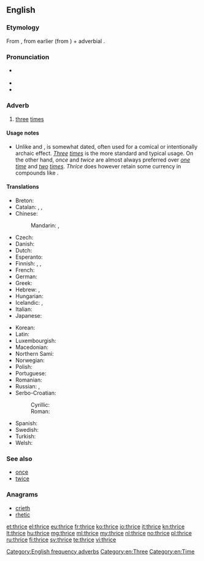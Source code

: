 ==English==

===Etymology===
From {{etyl|enm}} {{term|thries|lang=enm}}, from earlier {{term|thrie|lang=enm}} (from {{etyl|ang}} {{term|þriga|þrīga|lang=ang}}) + adverbial {{term|-s}}.

===Pronunciation===
* {{IPA|/θraɪs/}} {{X-SAMPA|/TraIs/}}
* {{audio|en-us-thrice.ogg|Audio (US)}}
* {{rhymes|aɪs}}

===Adverb===
{{en-adv|-}}

# {{dated|or|humorous}} [[three]] [[time]]s

====Usage notes====
* Unlike {{term|once}} and {{term|twice}}, {{term||thrice}} is somewhat dated, often used for a comical or intentionally archaic effect. ''[[three|Three]] [[times]]'' is the more standard and typical usage. On the other hand, ''once'' and ''twice'' are almost always preferred over ''[[one]] [[time]]'' and ''[[two]] [[times]]''. ''Thrice'' does however retain some currency in compounds like {{term|thrice-monthly}}.

====Translations====
{{trans-top-also|three times|three|time|alt2=times}}
* Breton: {{t-SOP|br|[[teir#Breton|teir]] [[gwech#Breton|gwech]]}}
* Catalan: {{t-SOP|ca|[[tres#Catalan|tres]] [[vegada#Catalan|vegades]]}}, {{t-SOP|ca|[[tres#Catalan|tres]] [[volta#Catalan|voltes]]}}, {{t-SOP|ca|[[tres#Catalan|tres]] [[cop#Catalan|cops]]}}
* Chinese:
*: Mandarin: {{t-SOP|cmn|[[三]][[次]]|tr=sān cì}}, {{t-SOP|cmn|[[三]][[倍]]|tr=sān bèi}}
* Czech: {{t-|cs|třikrát}}
* Danish: {{t-SOP|da|[[tre#Danish|tre]] [[gang#Danish|gange]]}}
* Dutch: {{t+|nl|driemaal}}
* Esperanto: {{t-|eo|trifoje}}
* Finnish: {{qualifier|old-fashioned}} {{t-|fi|kolmasti}}, {{t+|fi|kolmesti}}, {{t-SOP|fi|[[kolme#Finnish|kolme]] [[kerta#Finnish|kertaa]]}}
* French: {{t-SOP|fr|[[trois#French|trois]] [[fois#French|fois]]}}
* German: {{t+|de|dreimal}}
* Greek: {{t+|el|τρις}}
* Hebrew: {{t-SOP|he|[[פי#Hebrew|פִּי]] [[שלוש#Hebrew|שָׁלוֹשׁ]]|tr=pí shalósh}}, {{t-SOP|he|[[שלוש#Hebrew|שָׁלוֹשׁ]] [[פעם#Hebrew|פְּעָמִים]]|tr=shalósh p'amím}}
* Hungarian: {{t+|hu|háromszor}}
* Icelandic: {{t+|is|þrisvar}}, {{t-|is|þrívegis}}
* Italian: {{t-SOP|it|[[tre#Italian|tre]] [[volta#Italian|volte]]}}
* Japanese: {{t-SOP|ja|[[三#Japanese|三]][[回#Japanese|回]]|tr=さんかい, sankai}}
{{trans-mid}}
* Korean: {{t-SOP|ko|[[세#Korean|세]] [[번#Korean|번]]|tr=se beon}}
* Latin: {{t+|la|ter}}
* Luxembourgish: {{t-|lb|dräimol}}
* Macedonian: {{t-SOP|mk|[[три#Macedonian|три]] [[пати#Macedonian|пати]]|tr=tri patí}}
* Northern Sami: {{tø|se|golbmii}}
* Norwegian: {{t-SOP|no|[[tre#Norwegian|tre]] [[gang#Norwegian|ganger]]}}
* Polish: {{t-SOP|pl|[[trzy#Polish|trzy]] [[raz#Polish|razy]]}}
* Portuguese: {{t-SOP|pt|[[três#Portuguese|três]] [[vez#Portuguese|vezes]]}}
* Romanian: {{t-SOP|ro|[[trei#Romanian|trei]] [[oară#Romanian|ori]]}}
* Russian: {{t+|ru|трижды|tr=tríždy}}, {{t-SOP|ru|[[три#Russian|три]] [[раз#Russian|раза]]|tr=tri ráza}}
* Serbo-Croatian:
*: Cyrillic: {{t-|sh|трипут|alt=три́пут|sc=Cyrl}}
*: Roman: {{t-|sh|triput|alt=tríput}}
* Spanish: {{t-SOP|es|[[tres#Spanish|tres]] [[vez#Spanish|veces]]}}
* Swedish: {{t-SOP|sv|[[tre#Swedish|tre]] [[gång#Swedish|gånger]]}}
* Turkish: {{t-SOP|tr|[[üç#Turkish|üç]] [[kere#Turkish|kere]]}}
* Welsh: {{t-SOP|cy|[[tair#Welsh|tair]]-[[gwaith#Welsh|gwaith]]}}
{{trans-bottom}}

===See also===
* [[once]]
* [[twice]]

===Anagrams===
* [[crieth#English|crieth]]
* [[rhetic#English|rhetic]]

[[Category:English frequency adverbs]]
[[Category:en:Three]]
[[Category:en:Time]]

[[et:thrice]]
[[el:thrice]]
[[eu:thrice]]
[[fr:thrice]]
[[ko:thrice]]
[[io:thrice]]
[[it:thrice]]
[[kn:thrice]]
[[lt:thrice]]
[[hu:thrice]]
[[mg:thrice]]
[[ml:thrice]]
[[my:thrice]]
[[nl:thrice]]
[[no:thrice]]
[[pl:thrice]]
[[ru:thrice]]
[[fi:thrice]]
[[sv:thrice]]
[[te:thrice]]
[[vi:thrice]]